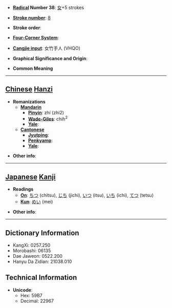 * '''[[Wiktionary:Chinese radical index| Radical]] Number 38''': [[Wiktionary:Chinese radical index 女|女]]+5 strokes

* '''[[Wiktionary:Chinese total strokes index|Stroke number]]''': [[Wiktionary:Chinese total strokes index 8|8]]

* '''Stroke order''': 

* '''[[Wiktionary:Chinese four corner index|Four-Corner System]]''': 

* '''[[Wiktionary:Chinese Cangjie index|Cangjie input]]''': 女竹手人 (VHQO)

* '''Graphical Significance and Origin''': 

* '''Common Meaning'''

----

== [[Chinese]] [[Hanzi]] ==

* '''Romanizations'''
** '''[[Mandarin]]'''
*** '''[[Pinyin]]''': zhí (zhi2)
*** '''[[Wade-Giles]]''': chih<sup>2</sup>
*** '''[[Yale]]''': 
** '''[[Cantonese]]'''
*** '''[[Jyutping]]''':
*** '''[[Penkyamp]]''': 
*** '''[[Yale]]''': 

* '''Other info''': 

----

== [[Japanese]] [[Kanji]] ==

* '''Readings'''
** '''[[On]]''': [[ちつ]] (chitsu), [[じち]] (jichi), [[いつ]] (itsu), [[いち]] (ichi), [[てつ]] (tetsu)
** '''[[Kun]]''': [[めい]] (mei)

* '''Other info''':  

----

== Dictionary Information ==

* KangXi: 0257.250
* Morobashi: 06135
* Dae Jaweon: 0522.200
* Hanyu Da Zidian: 21038.010

== Technical Information ==

* '''Unicode''':
** Hex: 59B7
** Decimal: 22967